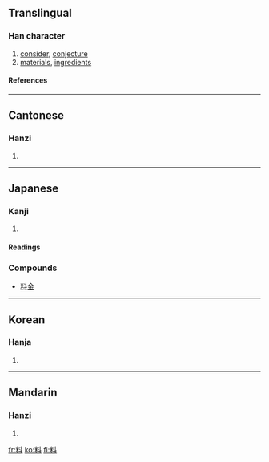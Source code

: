 ==Translingual==
===Han character===
{{Han char|rn=68|rad=斗|as=06|sn=10|four=9490<sub>0</sub>|canj=火木卜十 (FDYJ)}}
# [[consider]], [[conjecture]]
# [[material]]s, [[ingredient]]s
====References====
{{Han ref|kx=0478.090|dkj=13501|dj=0836.100|hdz=32253.040|uh=6599|ud=26009|bh=AEC6|bd=44742}}

----
==Cantonese==
===Hanzi===
{{yue-hanzi|jyut=|y=liu2, liu6}}
# {{defn|Cantonese}}

----
==Japanese==

===Kanji===
{{ja-kanji|grade=4|rs=斗06}}

# {{defn|Japanese}} 

====Readings====
{{ja-readings|on=[[りょう]] (ryō)|kun=[[はかる]] (hakaru)}}

===Compounds===
*[[料金]]

----

==Korean==
===Hanja===
{{ko-hanja|hangeul=[[료]]>[[요]]|eumhun=|rv=ryo>yo|mr=ryo>yo|y=lyo>yo}}
# {{defn|Korean}}

----
==Mandarin==
===Hanzi===
{{cmn-hanzi|pin=[[liào]] (liao4)|wg=liao<sup>4</sup>}}
# {{defn|Mandarin}}

[[fr:料]]
[[ko:料]]
[[fi:料]]